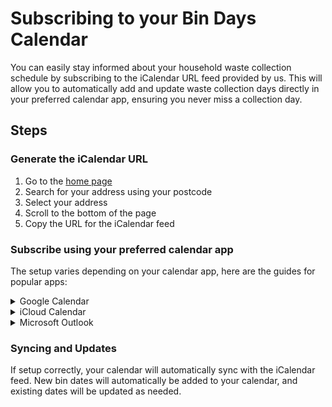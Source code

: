 
# Subscribing to your Bin Days Calendar

You can easily stay informed about your household waste collection schedule by subscribing to the iCalendar URL feed provided by us. This will allow you to automatically add and update waste collection days directly in your preferred calendar app, ensuring you never miss a collection day.

## Steps

<Steps>

### Generate the iCalendar URL

1. Go to the [home page](/)
2. Search for your address using your postcode
3. Select your address
4. Scroll to the bottom of the page
5. Copy the URL for the iCalendar feed

### Subscribe using your preferred calendar app

The setup varies depending on your calendar app, here are the guides for popular apps:

<details>
  <summary>Google Calendar</summary>

Instructions for subscribing to a calendar on Google Calendar can be found at
[Google Calendar
Help](https://support.google.com/calendar/answer/37100?hl=en&co=GENIE.Platform%3DDesktop&oco=1).

</details>

<details>
  <summary>iCloud Calendar</summary>

Instructions for subscribing to a calendar on iCloud can be found at [Apple Support](https://support.apple.com/en-gb/102301).

</details>

<details>
  <summary>Microsoft Outlook</summary>

Instructions for subscribing to a calendar on Outlook can be found at [Microsoft Support](https://support.microsoft.com/en-gb/office/import-or-subscribe-to-a-calendar-in-outlook-com-or-outlook-on-the-web-cff1429c-5af6-41ec-a5b4-74f2c278e98c).

</details>

### Syncing and Updates

If setup correctly, your calendar will automatically sync with the iCalendar feed. New bin dates will automatically be added to your calendar, and existing dates will be updated as needed.

</Steps>
